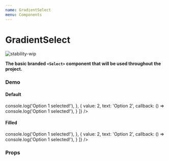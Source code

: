 ```yaml
---
name: GradientSelect
menu: Components
---
```




# GradientSelect

![stability-wip](https://img.shields.io/badge/stability-work_in_progress-lightgrey.svg)

**The basic branded `<Select>` component that will be used throughout the project.**

### Demo

#### Default

<Playground>
  <GradientSelect
    options={[
      {
        value: 1,
        text: 'Option 1',
        callback: () => console.log('Option 1 selected!'),
      },
      {
        value: 2,
        text: 'Option 2',
        callback: () => console.log('Option 1 selected!'),
      }
    ]}
  />
</Playground>

#### Filled

<Playground>
  <GradientSelect
    filled
    options={[
      {
        value: 1,
        text: 'Option 1',
        callback: () => console.log('Option 1 selected!'),
      },
      {
        value: 2,
        text: 'Option 2',
        callback: () => console.log('Option 1 selected!'),
      }
    ]}
  />
</Playground>

### Props

<PropsTable of={GradientSelect} />

